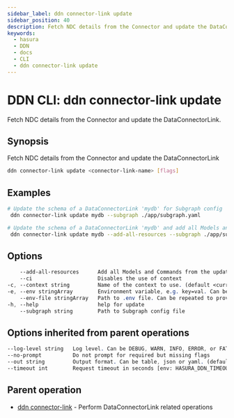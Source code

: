 ```yaml
---
sidebar_label: ddn connector-link update
sidebar_position: 40
description: Fetch NDC details from the Connector and update the DataConnectorLink using the DDN CLI
keywords:
  - hasura
  - DDN
  - docs
  - CLI
  - ddn connector-link update
---
```


# DDN CLI: ddn connector-link update

Fetch NDC details from the Connector and update the DataConnectorLink.

## Synopsis

Fetch NDC details from the Connector and update the DataConnectorLink

```bash
ddn connector-link update <connector-link-name> [flags]
```

## Examples

```bash
# Update the schema of a DataConnectorLink 'mydb' for Subgraph config 'app'
 ddn connector-link update mydb --subgraph ./app/subgraph.yaml

# Update the schema of a DataConnectorLink 'mydb' and add all Models and Commands to the metadata for Subgraph config 'app'
 ddn connector-link update mydb --add-all-resources --subgraph ./app/subgraph.yaml
```

## Options

```sass
    --add-all-resources      Add all Models and Commands from the updated DataConnectorLink to the local metadata
    --ci                     Disables the use of context
-c, --context string         Name of the context to use. (default <current_context>)
-e, --env stringArray        Environment variable, e.g. key=val. Can be repeated to provide multiple env vars
    --env-file stringArray   Path to .env file. Can be repeated to provide multiple env files
-h, --help                   help for update
    --subgraph string        Path to Subgraph config file
```

## Options inherited from parent operations

```sass
--log-level string   Log level. Can be DEBUG, WARN, INFO, ERROR, or FATAL. (default "INFO")
--no-prompt          Do not prompt for required but missing flags
--out string         Output format. Can be table, json or yaml. (default "table")
--timeout int        Request timeout in seconds [env: HASURA_DDN_TIMEOUT] (default 100)
```

## Parent operation

- [ddn connector-link](/cli/commands/ddn_connector-link) - Perform DataConnectorLink related operations
